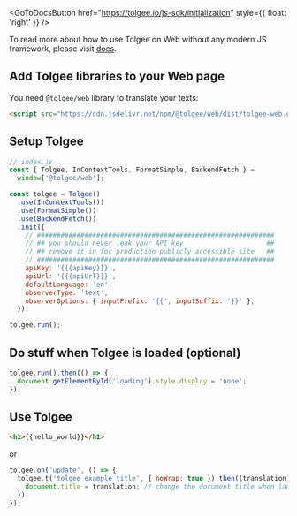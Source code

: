 
<GoToDocsButton
  href="https://tolgee.io/js-sdk/initialization"
  style={{ float: 'right' }}
/>

To read more about how to use Tolgee on Web without any modern JS framework,
please visit [docs](https://tolgee.io/js-sdk/initialization).

## Add Tolgee libraries to your Web page

You need `@tolgee/web` library to translate your texts:

```html
<script src="https://cdn.jsdelivr.net/npm/@tolgee/web/dist/tolgee-web.umd.min.js"></script>
```

## Setup Tolgee

```javascript
// index.js
const { Tolgee, InContextTools, FormatSimple, BackendFetch } =
  window['@tolgee/web'];

const tolgee = Tolgee()
  .use(InContextTools())
  .use(FormatSimple())
  .use(BackendFetch())
  .init({
    // ############################################################
    // ## you should never leak your API key                     ##
    // ## remove it in for production publicly accessible site   ##
    // ############################################################
    apiKey: '{{{apiKey}}}',
    apiUrl: '{{{apiUrl}}}',
    defaultLanguage: 'en',
    observerType: 'text',
    observerOptions: { inputPrefix: '{{', inputSuffix: '}}' },
  });

tolgee.run();
```

## Do stuff when Tolgee is loaded (optional)

```javascript
tolgee.run().then(() => {
  document.getElementById('loading').style.display = 'none';
});
```

## Use Tolgee

```html
<h1>{{hello_world}}</h1>
```

or

```javascript
tolgee.on('update', () => {
  tolgee.t('tolgee_example_title', { noWrap: true }).then((translation) => {
    document.title = translation; // change the document title when language changes!
  });
});
```
